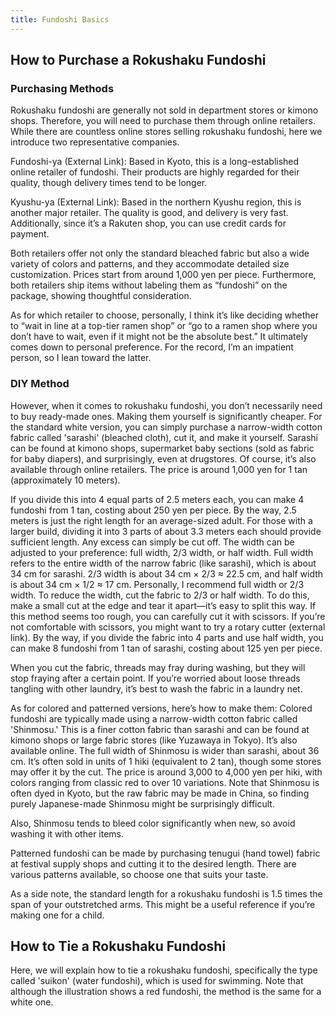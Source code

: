 ```yaml
---
title: Fundoshi Basics
---
```



## How to Purchase a Rokushaku Fundoshi

### Purchasing Methods

Rokushaku fundoshi are generally not sold in department stores or kimono shops. Therefore, you will need to purchase them through online retailers. While there are countless online stores selling rokushaku fundoshi, here we introduce two representative companies.

Fundoshi-ya (External Link): Based in Kyoto, this is a long-established online retailer of fundoshi. Their products are highly regarded for their quality, though delivery times tend to be longer.

<LinkCard title="Fundoshi-ya" href="http://www.fundoshiya.com/" client:visible />

Kyushu-ya (External Link): Based in the northern Kyushu region, this is another major retailer. The quality is good, and delivery is very fast. Additionally, since it’s a Rakuten shop, you can use credit cards for payment.

<LinkCard title="Kyushu-ya" href="http://www.rakuten.ne.jp/gold/kyushuya/" client:visible />

Both retailers offer not only the standard bleached fabric but also a wide variety of colors and patterns, and they accommodate detailed size customization. Prices start from around 1,000 yen per piece. Furthermore, both retailers ship items without labeling them as “fundoshi” on the package, showing thoughtful consideration.

As for which retailer to choose, personally, I think it’s like deciding whether to “wait in line at a top-tier ramen shop” or “go to a ramen shop where you don’t have to wait, even if it might not be the absolute best.” It ultimately comes down to personal preference. For the record, I’m an impatient person, so I lean toward the latter.

### DIY Method

However, when it comes to rokushaku fundoshi, you don’t necessarily need to buy ready-made ones. Making them yourself is significantly cheaper. For the standard white version, you can simply purchase a narrow-width cotton fabric called 'sarashi' (bleached cloth), cut it, and make it yourself. Sarashi can be found at kimono shops, supermarket baby sections (sold as fabric for baby diapers), and surprisingly, even at drugstores. Of course, it’s also available through online retailers. The price is around 1,000 yen for 1 tan (approximately 10 meters).

If you divide this into 4 equal parts of 2.5 meters each, you can make 4 fundoshi from 1 tan, costing about 250 yen per piece. By the way, 2.5 meters is just the right length for an average-sized adult. For those with a larger build, dividing it into 3 parts of about 3.3 meters each should provide sufficient length. Any excess can simply be cut off. The width can be adjusted to your preference: full width, 2/3 width, or half width. Full width refers to the entire width of the narrow fabric (like sarashi), which is about 34 cm for sarashi. 2/3 width is about 34 cm × 2/3 ≈ 22.5 cm, and half width is about 34 cm × 1/2 ≈ 17 cm. Personally, I recommend full width or 2/3 width. To reduce the width, cut the fabric to 2/3 or half width. To do this, make a small cut at the edge and tear it apart—it’s easy to split this way. If this method seems too rough, you can carefully cut it with scissors. If you’re not comfortable with scissors, you might want to try a rotary cutter (external link). By the way, if you divide the fabric into 4 parts and use half width, you can make 8 fundoshi from 1 tan of sarashi, costing about 125 yen per piece.

When you cut the fabric, threads may fray during washing, but they will stop fraying after a certain point. If you’re worried about loose threads tangling with other laundry, it’s best to wash the fabric in a laundry net.

As for colored and patterned versions, here’s how to make them: Colored fundoshi are typically made using a narrow-width cotton fabric called 'Shinmosu.' This is a finer cotton fabric than sarashi and can be found at kimono shops or large fabric stores (like Yuzawaya in Tokyo). It’s also available online. The full width of Shinmosu is wider than sarashi, about 36 cm. It’s often sold in units of 1 hiki (equivalent to 2 tan), though some stores may offer it by the cut. The price is around 3,000 to 4,000 yen per hiki, with colors ranging from classic red to over 10 variations. Note that Shinmosu is often dyed in Kyoto, but the raw fabric may be made in China, so finding purely Japanese-made Shinmosu might be surprisingly difficult.

Also, Shinmosu tends to bleed color significantly when new, so avoid washing it with other items.

Patterned fundoshi can be made by purchasing tenugui (hand towel) fabric at festival supply shops and cutting it to the desired length. There are various patterns available, so choose one that suits your taste.

As a side note, the standard length for a rokushaku fundoshi is 1.5 times the span of your outstretched arms. This might be a useful reference if you’re making one for a child.

## How to Tie a Rokushaku Fundoshi

Here, we will explain how to tie a rokushaku fundoshi, specifically the type called 'suikon' (water fundoshi), which is used for swimming. Note that although the illustration shows a red fundoshi, the method is the same for a white one.

<Table 
  data={[
    {
      image: "https://ik.imagekit.io/dgfwhfvkn/tabi/6_01_waifu2x_noise3_scale4x_oa1lYWe-y2.avif?updatedAt=1739672332378",
      description: `【1】Place one end of the fundoshi (イ) over your shoulder, and use the other end (ロ) to cover the crotch area, then pass it through the crotch and bring it to the back. Naturally, you’ll need to hold it in place with your hands.`
    },
    {
      image: "https://ik.imagekit.io/dgfwhfvkn/tabi/6_02_waifu2x_noise3_scale4x_viwaOBa6q6.avif?updatedAt=1739672334178",
      description: `【2】Take the (ロ) end that has passed through the crotch and wrap it diagonally across your buttocks to your waist, crossing over the (イ) end, and make a full counterclockwise loop around your waist. Keep the (イ) end over your shoulder.`
    },
    {
      image: "https://ik.imagekit.io/dgfwhfvkn/tabi/6_03_waifu2x_noise3_scale4x_2JcTofq2HG.avif?updatedAt=1739672333916",
      description: `【3】Hook the (ロ) end from the inside of the fabric that is diagonally crossing your buttocks and pull it in the opposite direction.`
    },
    {
      image: "https://ik.imagekit.io/dgfwhfvkn/tabi/6_04_waifu2x_noise3_scale4x_hnJrBsoEQM.avif?updatedAt=1739672331057",
      description: `【4】Tuck the (ロ) end into the waistband (the fabric wrapped around your waist like a belt) to temporarily secure it.`
    },
    {
      image: "https://ik.imagekit.io/dgfwhfvkn/tabi/6_05_waifu2x_noise3_scale4x_oYjTpnusaJ.avif?updatedAt=1739672332392",
      description: `【5】Bring the (イ) end down from your shoulder and let it hang in front.`
    },
    {
      image: "https://ik.imagekit.io/dgfwhfvkn/tabi/6_06_waifu2x_noise3_scale4x_uMofWs3npy.avif?updatedAt=1739672333761",
      description: `【6】Pass the (イ) end through the crotch and bring it to the back. Then, release the temporary hold on the (ロ) end.`
    },
    {
      image: "https://ik.imagekit.io/dgfwhfvkn/tabi/6a_07_waifu2x_noise3_scale4x_YCSQCYUNR.avif?updatedAt=1739672330365",
      description: `【7】Cross the (イ) and (ロ) ends at the back, with (イ) on the left and (ロ) on the right, and pull them firmly to tighten.`
    },
    {
      image: "https://ik.imagekit.io/dgfwhfvkn/tabi/6a_08_waifu2x_noise3_scale4x_kRHaoVrXCL.avif?updatedAt=1739672334351",
      description: `【8】Tuck both the (イ) and (ロ) ends upward into the waistband.`
    },
    {
      image: "https://ik.imagekit.io/dgfwhfvkn/tabi/6a_09_waifu2x_noise3_scale4x_-GJRw1P7R.avif?updatedAt=1739672334191",
      description: `【Finished 1】View from the back.`
    },
    {
      image: "https://ik.imagekit.io/dgfwhfvkn/tabi/6_10_waifu2x_noise3_scale4x_flGB7Q194.avif?updatedAt=1739672330339",
      description: `【Finished 2】View from the front. Make sure the front pouch (the triangular part at the front) is fully spread out and neatly arranged.`
    }
  ]}
  columns={[
    {
      key: "image",
      label: "Show",
      type: "image",
      align: "center"
    },
    {
      key: "description",
      label: "How",
      align: "start"
    }
  ]}
  client:visible
/>

<ContributorList githubRepo="dragonjay-lyj/jpstra" />